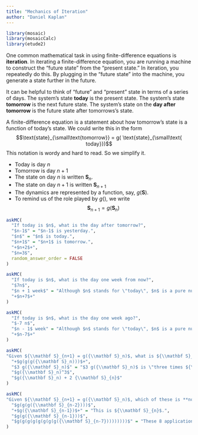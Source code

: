 ```yaml
---
title: "Mechanics of Iteration"
author: "Daniel Kaplan"
---
```


```r
library(mosaic)
library(mosaicCalc)
library(etude2)
```

One common mathematical task in using finite-difference equations is **iteration**. In iterating a finite-difference equation, you are running a machine to construct the "future state" from the "present state." In iteration, you repeatedly do this. By plugging in the "future state" into the machine, you generate a state further in the future. 

It can be helpful to think of "future" and "present" state in terms of a series of days. The system's state **today** is the present state. The system's state **tomorrow** is the next future state.  The system's state on the **day after tomorrow** is the future state after tomorrows's state. 

A finite-difference equation is a statement about how tomorrow's state is a function of today's state. We could write this in the form
$$\text{state}_{\small\text{tomorrow}} = g( \text{state}_{\small\text{ today}})$$
This notation is wordy and hard to read. So we simplify it. 

- Today is day $n$
- Tomorrow is day $n+1$
- The state on day $n$ is written $\mathbf S_n$. 
- The state on day $n+1$ is written $\mathbf S_{n+1}$
- The dynamics are represented by a function, say, $g({\mathbf S})$.
- To remind us of the role played by $g()$, we write $${\mathbf S}_{n+1} = g({\mathbf S}_n)$$

```r
askMC(
  "If today is $n$, what is the day after tomorrow?",
  "$n-1$" = "$n-1$ is yesterday.",
  "$n$" = "$n$ is today.",
  "$n+1$" = "$n+1$ is tomorrow.",
  "+$n+2$+",
  "$n=3$",
  random_answer_order = FALSE
)
```

```r
askMC(
  "If today is $n$, what is the day one week from now?",
  "$7n$",
  "$n + 1 week$" = "Although $n$ stands for \"today\", $n$ is a pure number.",
  "+$n+7$+"
)
```

```r
askMC(
  "If today is $n$, what is the day one week ago?",
  "$-7 n$",
  "$n - 1$ week" = "Although $n$ stands for \"today\", $n$ is a pure number.",
  "+$n-7$+"
)
```

```r
askMC(
"Given ${\\mathbf S}_{n+1} = g({\\mathbf S}_n)$, what is ${\\mathbf S}_{n+3}$ ?",
  "+$g(g(g({\\mathbf S}_n)))$+",
  "$3 g({\\mathbf S}_n)$" = "$3 g({\\mathbf S}_n)$ is \"three times ${\\mathbf S}_{n+1}$\", not ${\\mathbf S}_{n+3}$.",
  "$g({\\mathbf S}_n)^3$",
  "$g({\\mathbf S}_n) + 2 {\\mathbf S}_{n}$"
)
```

```r
askMC(
"Given ${\\mathbf S}_{n+1} = g({\\mathbf S}_n)$, which of these is **not** ${\\mathbf S}_{n+1}$ ?",
  "$g(g(g({\\mathbf S}_{n-2})))$",
  "+$g({\\mathbf S}_{n-1})$+" = "This is ${\\mathbf S}_{n}$.",
  "$g(g({\\mathbf S}_{n-1}))$",
  "$g(g(g(g(g(g(g(g({\\mathbf S}_{n-7}))))))))$" = "These 8 applications of $g()$ will take ${\\mathbf S}_{n-7}$ up to ${\\mathbf S}_{n+1}$"
)
```

